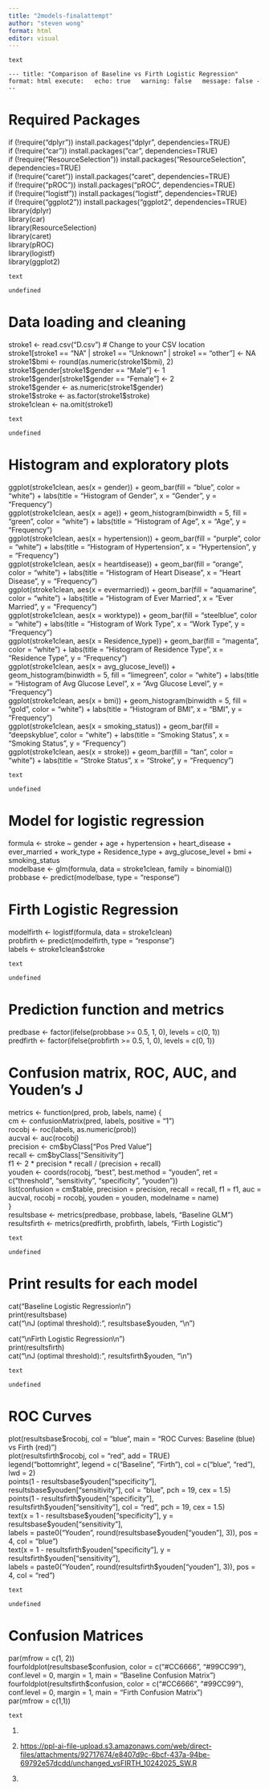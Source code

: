 ---
title: "2models-finalattempt"
author: "steven wong"
format: html
editor: visual
---

```         
text
```

`--- title: "Comparison of Baseline vs Firth Logistic Regression" format: html execute:   echo: true   warning: false   message: false ---`

# Required Packages

if (!require("dplyr")) install.packages("dplyr", dependencies=TRUE)\
if (!require("car")) install.packages("car", dependencies=TRUE)\
if (!require("ResourceSelection")) install.packages("ResourceSelection", dependencies=TRUE)\
if (!require("caret")) install.packages("caret", dependencies=TRUE)\
if (!require("pROC")) install.packages("pROC", dependencies=TRUE)\
if (!require("logistf")) install.packages("logistf", dependencies=TRUE)\
if (!require("ggplot2")) install.packages("ggplot2", dependencies=TRUE)\
library(dplyr)\
library(car)\
library(ResourceSelection)\
library(caret)\
library(pROC)\
library(logistf)\
library(ggplot2)

```         
text
```

`undefined`

# Data loading and cleaning

stroke1 \<- read.csv("D.csv") \# Change to your CSV location\
stroke1\[stroke1 == "NA" \| stroke1 == "Unknown" \| stroke1 == "other"\] \<- NA\
stroke1\$bmi \<- round(as.numeric(stroke1\$bmi), 2)\
stroke1\$gender\[stroke1\$gender == "Male"\] \<- 1\
stroke1\$gender\[stroke1\$gender == "Female"\] \<- 2\
stroke1\$gender \<- as.numeric(stroke1\$gender)\
stroke1\$stroke \<- as.factor(stroke1\$stroke)\
stroke1clean \<- na.omit(stroke1)

```         
text
```

`undefined`

# Histogram and exploratory plots

ggplot(stroke1clean, aes(x = gender)) + geom_bar(fill = "blue", color = "white") + labs(title = "Histogram of Gender", x = "Gender", y = "Frequency")\
ggplot(stroke1clean, aes(x = age)) + geom_histogram(binwidth = 5, fill = "green", color = "white") + labs(title = "Histogram of Age", x = "Age", y = "Frequency")\
ggplot(stroke1clean, aes(x = hypertension)) + geom_bar(fill = "purple", color = "white") + labs(title = "Histogram of Hypertension", x = "Hypertension", y = "Frequency")\
ggplot(stroke1clean, aes(x = heartdisease)) + geom_bar(fill = "orange", color = "white") + labs(title = "Histogram of Heart Disease", x = "Heart Disease", y = "Frequency")\
ggplot(stroke1clean, aes(x = evermarried)) + geom_bar(fill = "aquamarine", color = "white") + labs(title = "Histogram of Ever Married", x = "Ever Married", y = "Frequency")\
ggplot(stroke1clean, aes(x = worktype)) + geom_bar(fill = "steelblue", color = "white") + labs(title = "Histogram of Work Type", x = "Work Type", y = "Frequency")\
ggplot(stroke1clean, aes(x = Residence_type)) + geom_bar(fill = "magenta", color = "white") + labs(title = "Histogram of Residence Type", x = "Residence Type", y = "Frequency")\
ggplot(stroke1clean, aes(x = avg_glucose_level)) + geom_histogram(binwidth = 5, fill = "limegreen", color = "white") + labs(title = "Histogram of Avg Glucose Level", x = "Avg Glucose Level", y = "Frequency")\
ggplot(stroke1clean, aes(x = bmi)) + geom_histogram(binwidth = 5, fill = "gold", color = "white") + labs(title = "Histogram of BMI", x = "BMI", y = "Frequency")\
ggplot(stroke1clean, aes(x = smoking_status)) + geom_bar(fill = "deepskyblue", color = "white") + labs(title = "Smoking Status", x = "Smoking Status", y = "Frequency")\
ggplot(stroke1clean, aes(x = stroke)) + geom_bar(fill = "tan", color = "white") + labs(title = "Stroke Status", x = "Stroke", y = "Frequency")

```         
text
```

`undefined`

# Model for logistic regression

formula \<- stroke \~ gender + age + hypertension + heart_disease + ever_married + work_type + Residence_type + avg_glucose_level + bmi + smoking_status\
modelbase \<- glm(formula, data = stroke1clean, family = binomial())\
probbase \<- predict(modelbase, type = "response")

# Firth Logistic Regression

modelfirth \<- logistf(formula, data = stroke1clean)\
probfirth \<- predict(modelfirth, type = "response")\
labels \<- stroke1clean\$stroke

```         
text
```

`undefined`

# Prediction function and metrics

predbase \<- factor(ifelse(probbase \>= 0.5, 1, 0), levels = c(0, 1))\
predfirth \<- factor(ifelse(probfirth \>= 0.5, 1, 0), levels = c(0, 1))

# Confusion matrix, ROC, AUC, and Youden's J

metrics \<- function(pred, prob, labels, name) {\
cm \<- confusionMatrix(pred, labels, positive = "1")\
rocobj \<- roc(labels, as.numeric(prob))\
aucval \<- auc(rocobj)\
precision \<- cm\$byClass\["Pos Pred Value"\]\
recall \<- cm\$byClass\["Sensitivity"\]\
f1 \<- 2 \* precision \* recall / (precision + recall)\
youden \<- coords(rocobj, "best", best.method = "youden", ret = c("threshold", "sensitivity", "specificity", "youden"))\
list(confusion = cm\$table, precision = precision, recall = recall, f1 = f1, auc = aucval, rocobj = rocobj, youden = youden, modelname = name)\
}\
resultsbase \<- metrics(predbase, probbase, labels, "Baseline GLM")\
resultsfirth \<- metrics(predfirth, probfirth, labels, "Firth Logistic")

```         
text
```

`undefined`

# Print results for each model

cat("Baseline Logistic Regression\\n")\
print(resultsbase)\
cat("\\nJ (optimal threshold): ", resultsbase\$youden, "\\n")

cat("\\nFirth Logistic Regression\\n")\
print(resultsfirth)\
cat("\\nJ (optimal threshold): ", resultsfirth\$youden, "\\n")

```         
text
```

`undefined`

# ROC Curves

plot(resultsbase\$rocobj, col = "blue", main = "ROC Curves: Baseline (blue) vs Firth (red)")\
plot(resultsfirth\$rocobj, col = "red", add = TRUE)\
legend("bottomright", legend = c("Baseline", "Firth"), col = c("blue", "red"), lwd = 2)\
points(1 - resultsbase\$youden\["specificity"\], resultsbase\$youden\["sensitivity"\], col = "blue", pch = 19, cex = 1.5)\
points(1 - resultsfirth\$youden\["specificity"\], resultsfirth\$youden\["sensitivity"\], col = "red", pch = 19, cex = 1.5)\
text(x = 1 - resultsbase\$youden\["specificity"\], y = resultsbase\$youden\["sensitivity"\],\
labels = paste0("Youden ", round(resultsbase\$youden\["youden"\], 3)), pos = 4, col = "blue")\
text(x = 1 - resultsfirth\$youden\["specificity"\], y = resultsfirth\$youden\["sensitivity"\],\
labels = paste0("Youden ", round(resultsfirth\$youden\["youden"\], 3)), pos = 4, col = "red")

```         
text
```

`undefined`

# Confusion Matrices

par(mfrow = c(1, 2))\
fourfoldplot(resultsbase\$confusion, color = c("#CC6666", "#99CC99"), conf.level = 0, margin = 1, main = "Baseline Confusion Matrix")\
fourfoldplot(resultsfirth\$confusion, color = c("#CC6666", "#99CC99"), conf.level = 0, margin = 1, main = "Firth Confusion Matrix")\
par(mfrow = c(1,1))

```         
text
```

1.  

2.  <https://ppl-ai-file-upload.s3.amazonaws.com/web/direct-files/attachments/92717674/e8407d9c-6bcf-437a-94be-69792e57dcdd/unchanged_vsFIRTH_10242025_SW.R>

3.  
